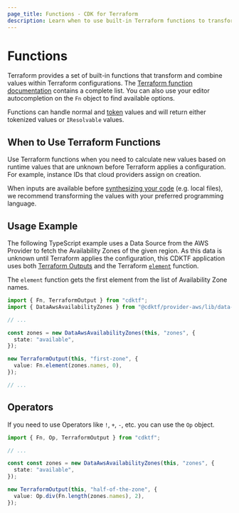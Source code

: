 ```yaml
---
page_title: Functions - CDK for Terraform
description: Learn when to use built-in Terraform functions to transform or combine values.
---
```


# Functions

Terraform provides a set of built-in functions that transform and combine values within Terraform configurations. The [Terraform function documentation](/language/functions) contains a complete list. You can also use your editor autocompletion on the `Fn` object to find available options.

Functions can handle normal and [token](/cdktf/concepts/tokens) values and will return either tokenized values or `IResolvable` values.

## When to Use Terraform Functions

Use Terraform functions when you need to calculate new values based on runtime values that are unknown before Terraform applies a configuration. For example, instance IDs that cloud providers assign on creation.

When inputs are available before [synthesizing your code](/cdktf/cli-reference/commands#synth) (e.g. local files), we recommend transforming the values with your preferred programming language.

## Usage Example

The following TypeScript example uses a Data Source from the AWS Provider to fetch the Availability Zones of the given region. As this data is unknown until Terraform applies the configuration, this CDKTF application uses both [Terraform Outputs](/cdktf/concepts/variables-and-outputs#output-values) and the Terraform [`element`](/language/functions/element) function.

The `element` function gets the first element from the list of Availability Zone names.

```typescript
import { Fn, TerraformOutput } from "cdktf";
import { DataAwsAvailabilityZones } from "@cdktf/provider-aws/lib/data-aws-availability-zones";

// ...

const zones = new DataAwsAvailabilityZones(this, "zones", {
  state: "available",
});

new TerraformOutput(this, "first-zone", {
  value: Fn.element(zones.names, 0),
});

// ...
```

## Operators

If you need to use Operators like `!`, `+`, `-`, etc. you can use the `Op` object.

```typescript
import { Fn, Op, TerraformOutput } from "cdktf";

// ...

const const zones = new DataAwsAvailabilityZones(this, "zones", {
  state: "available",
});

new TerraformOutput(this, "half-of-the-zone", {
  value: Op.div(Fn.length(zones.names), 2),
});
```
